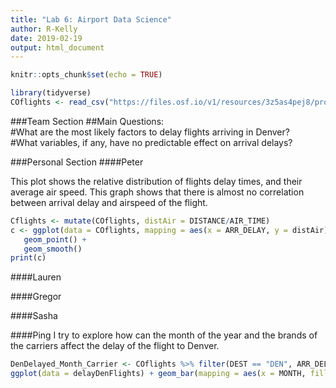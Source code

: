 ```yaml
---
title: "Lab 6: Airport Data Science"
author: R-Kelly
date: 2019-02-19
output: html_document
---
```


```r
knitr::opts_chunk$set(echo = TRUE)
```

```r
library(tidyverse)
COflights <- read_csv("https://files.osf.io/v1/resources/3z5as4pej8/providers/osfstorage/5a8ca28f57103100104584db")
```

###Team Section 
##Main Questions:  
#What are the most likely factors to delay flights arriving in Denver?   
#What variables, if any, have no predictable effect on arrival delays?

###Personal Section
####Peter

This plot shows the relative distribution of flights delay times, and their average air speed. This graph shows that there is almost no correlation between arrival delay and airspeed of the flight. 
```r
Cflights <- mutate(COflights, distAir = DISTANCE/AIR_TIME)
c <- ggplot(data = COflights, mapping = aes(x = ARR_DELAY, y = distAir)) +
   geom_point() +
   geom_smooth()
print(c)
```


####Lauren



####Gregor



####Sasha




####Ping
I try to explore how can the month of the year and the brands of the carriers affect the delay of the flight to Denver.
```r
DenDelayed_Month_Carrier <- COflights %>% filter(DEST == "DEN", ARR_DELAY >= 15) %>% select(YEAR, MONTH, CARRIER, ARR_DELAY)
ggplot(data = delayDenFlights) + geom_bar(mapping = aes(x = MONTH, fill = CARRIER)) + xlim(0,13)

```





